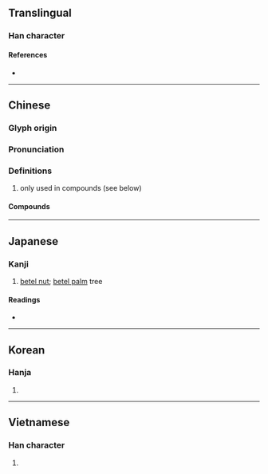 {{also|梹|槟}}
{{character info/new}}
==Translingual==

===Han character===
{{Han char|rn=75|rad=木|as=14|sn=18|four=43986|canj=DJMC|ids=⿰木賓}}

====References====
* {{Han ref|kx=0558.360|dkj=15734|dj=0948.080|hdz=21310.090|uh=6AB3|ud=27315|bh=C262|bd=49762}}

----

==Chinese==
{{zh-forms|s=槟}}

===Glyph origin===
{{Han etym}}

===Pronunciation===
{{zh-pron
|m=bīn,bīng,1nb=standard in Mainland only in {{zh-l|香檳}} and {{zh-l|檳子}}; standard in Taiwan|2nb=standard in Mainland for most senses; variant in Taiwan
|c=ban1
|mn=xm,qz,kh,tp,zz,tc,hc,yl,lk,sx,km,mg:pin/zz,tn:pun
|mc=y
|oc=y
|ma=
|cat=n
}}

===Definitions===
{{zh-hanzi}}

# only used in compounds (see below)

====Compounds====
{{zh-der|檳榔|檳榔西施|檳城|香檳|檳子|檳椥|香檳酒|馬檳榔|雞檳|檳樹|香檳集市|檳榔嶼|檳榔攤}}

----

==Japanese==

===Kanji===
{{ja-kanji|grade=|rs=木14}}

# [[betel nut]]; [[betel palm]] tree

====Readings====
* {{ja-readings|on=[[びん]] (bin), [[ひん]] (hin)|kun=[[びんろうし]] (binroushi)}}

----

==Korean==

===Hanja===
{{ko-hanja|hangeul=빈|eumhun=|rv=bin|mr=pin|y=pin}}

# {{defn|lang=ko|sort=木14}}

----

==Vietnamese==

===Han character===
{{vi-hantu|[[tân]]|rs=木14}}

# {{defn|lang=vi|sort=木14}}